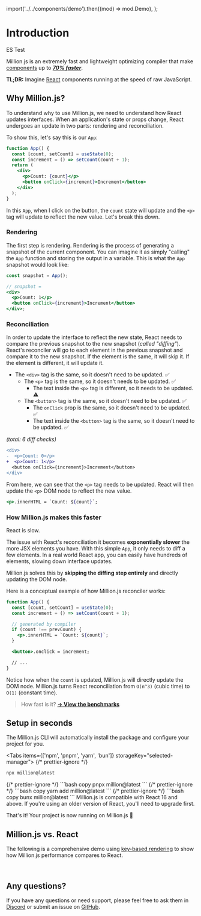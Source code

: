 
  import('../../components/demo').then((mod) => mod.Demo),
);

# Introduction

ES Test

Million.js is an extremely fast and lightweight optimizing compiler that make [components](https://react.dev) up to [_**70% faster**_](https://krausest.github.io/js-framework-benchmark/current.html).

**TL;DR:** Imagine [React](https://react.dev) components running at the speed of raw JavaScript.

## Why Million.js?

To understand why to use Million.js, we need to understand how React updates interfaces. When an application's state or props change, React undergoes an update in two parts: rendering and reconciliation.

To show this, let's say this is our `App`:

```jsx
function App() {
  const [count, setCount] = useState(0);
  const increment = () => setCount(count + 1);
  return (
    <div>
      <p>Count: {count}</p>
      <button onClick={increment}>Increment</button>
    </div>
  );
}
```

In this `App`, when I click on the button, the `count` state will update and the `<p>` tag will update to reflect the new value. Let's break this down.

### Rendering

The first step is rendering. Rendering is the process of generating a snapshot of the current component. You can imagine it as simply "calling" the `App` function and storing the output in a variable. This is what the `App` snapshot would look like:

```jsx
const snapshot = App();

// snapshot =
<div>
  <p>Count: 1</p>
  <button onClick={increment}>Increment</button>
</div>;
```

### Reconciliation

In order to update the interface to reflect the new state, React needs to compare the previous snapshot to the new snapshot (_called "diffing"_). React's reconciler will go to each element in the previous snapshot and compare it to the new snapshot. If the element is the same, it will skip it. If the element is different, it will update it.

- The `<div>` tag is the same, so it doesn't need to be updated. ✅
  - The `<p>` tag is the same, so it doesn't needs to be updated. ✅
    - The text inside the `<p>` tag is different, so it needs to be updated. ⚠ ️
  - The `<button>` tag is the same, so it doesn't need to be updated. ✅
    - The `onClick` prop is the same, so it doesn't need to be updated. ✅
    - The text inside the `<button>` tag is the same, so it doesn't need to be updated. ✅

_(total: 6 diff checks)_

```diff
<div>
-  <p>Count: 0</p>
+  <p>Count: 1</p>
  <button onClick={increment}>Increment</button>
</div>
```

From here, we can see that the `<p>` tag needs to be updated. React will then update the `<p>` DOM node to reflect the new value.

```jsx
<p>.innerHTML = `Count: ${count}`;
```

### How Million.js makes this faster

React is slow.

The issue with React's reconciliation it becomes **exponentially slower** the more JSX elements you have. With this simple `App`, it only needs to diff a few elements. In a real world React app, you can easily have hundreds of elements, slowing down interface updates.

Million.js solves this by **skipping the diffing step entirely** and directly updating the DOM node.

Here is a conceptual example of how Million.js reconciler works:

```jsx
function App() {
  const [count, setCount] = useState(0);
  const increment = () => setCount(count + 1);

  // generated by compiler
  if (count !== prevCount) {
    <p>.innerHTML = `Count: ${count}`;
  }

  <button>.onclick = increment;

  // ...
}
```

Notice how when the `count` is updated, Million.js will directly update the DOM node. Million.js turns React reconciliation from `O(n^3)` (cubic time) to `O(1)` (constant time).

> How fast is it? [**→ View the benchmarks**](https://krausest.github.io/js-framework-benchmark/current.html)

## Setup in seconds

The Million.js CLI will automatically install the package and configure your project for you.

<Tabs items={['npm', 'pnpm', 'yarn', 'bun']} storageKey="selected-manager">
  {/* prettier-ignore */}
  <Tab>
  ```bash copy
  npx million@latest
  ```
  </Tab>
  {/* prettier-ignore */}
  <Tab>
  ```bash copy
  pnpx million@latest
  ```
  </Tab>
  {/* prettier-ignore */}
  <Tab>
  ```bash copy
  yarn add million@latest
  ```
  </Tab>
  {/* prettier-ignore */}
  <Tab>
  ```bash copy
  bunx million@latest
  ```
  </Tab>
</Tabs>

<Callout type="info">
  Million.js is compatible with React 16 and above. If you're using an older
  version of React, you'll need to upgrade first.
</Callout>

That's it! Your project is now running on Million.js 🎉

## Million.js vs. React

The following is a comprehensive demo using [key-based
rendering](https://react.dev/learn/rendering-lists#keeping-list-items-in-order-with-key)
to show how Million.js performance compares to React.

<br />

<Demo />

## Any questions?

If you have any questions or need support, please feel free to ask them in [Discord](https://million.dev/chat) or submit an issue on [GitHub](https://github.com/aidenybai/million).
